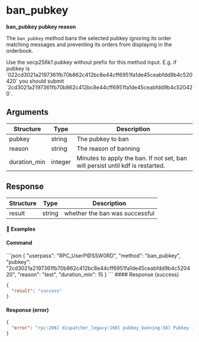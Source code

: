 
# ban\_pubkey

**ban\_pubkey pubkey reason**

The `ban_pubkey` method bans the selected pubkey ignoring its order matching messages and preventing its orders from displaying in the orderbook.

<Note>
  Use the secp256k1 pubkey without prefix for this method input. E.g. if pubkey is `022cd3021a2197361fb70b862c412bc8e44cff6951fa1de45ceabfdd9b4c520420` you should submit `2cd3021a2197361fb70b862c412bc8e44cff6951fa1de45ceabfdd9b4c520420`.
</Note>

## Arguments

| Structure     | Type    | Description                                              |
| ------------- | ------- | -------------------------------------------------------- |
| pubkey        | string  | The pubkey to ban                                        |
| reason        | string  | The reason of banning                                    |
| duration\_min | integer | Minutes to apply the ban. If not set, ban will persist until kdf is restarted. |

## Response

| Structure | Type   | Description                    |
| --------- | ------ | ------------------------------ |
| result    | string | whether the ban was successful |

#### 📌 Examples

#### Command

<CodeGroup title="" tag="POST" label="ban_pubkey" mm2MethodDecorate="true">
  ```json
  {
    "userpass": "RPC_UserP@SSW0RD",
    "method": "ban_pubkey",
    "pubkey": "2cd3021a2197361fb70b862c412bc8e44cff6951fa1de45ceabfdd9b4c520420",
    "reason": "test",
    "duration_min": 15
  }
  ```
</CodeGroup>

<CollapsibleSection expandedText="Hide Response" collapsedText="Show Response">
  #### Response (success)

  ```json
  {
    "result": "success"
  }
  ```

  #### Response (error)

  ```json
  {
    "error": "rpc:208] dispatcher_legacy:160] pubkey_banning:58] Pubkey is banned already"
  }
  ```
</CollapsibleSection>
